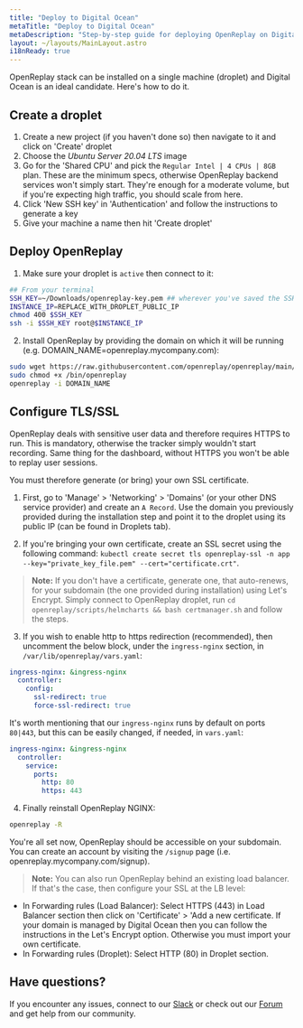 ```yaml
---
title: "Deploy to Digital Ocean"
metaTitle: "Deploy to Digital Ocean"
metaDescription: "Step-by-step guide for deploying OpenReplay on Digital Ocean."
layout: ~/layouts/MainLayout.astro
i18nReady: true
---
```


OpenReplay stack can be installed on a single machine (droplet) and Digital Ocean is an ideal candidate. Here's how to do it.

## Create a droplet

1. Create a new project (if you haven't done so) then navigate to it and click on 'Create' droplet
2. Choose the *Ubuntu Server 20.04 LTS* image
4. Go for the 'Shared CPU' and pick the `Regular Intel | 4 CPUs | 8GB` plan. These are the minimum specs, otherwise OpenReplay backend services won't simply start. They're enough for a moderate volume, but if you're expecting high traffic, you should scale from here.
5. Click 'New SSH key' in 'Authentication' and follow the instructions to generate a key
6. Give your machine a name then hit 'Create droplet'

## Deploy OpenReplay

1. Make sure your droplet is `active` then connect to it:

```bash
## From your terminal
SSH_KEY=~/Downloads/openreplay-key.pem ## wherever you've saved the SSH key
INSTANCE_IP=REPLACE_WITH_DROPLET_PUBLIC_IP
chmod 400 $SSH_KEY
ssh -i $SSH_KEY root@$INSTANCE_IP
```

2. Install OpenReplay by providing the domain on which it will be running (e.g. DOMAIN_NAME=openreplay.mycompany.com):

```bash
sudo wget https://raw.githubusercontent.com/openreplay/openreplay/main/scripts/helmcharts/openreplay-cli -O /bin/openreplay 
sudo chmod +x /bin/openreplay
openreplay -i DOMAIN_NAME
```

## Configure TLS/SSL

OpenReplay deals with sensitive user data and therefore requires HTTPS to run. This is mandatory, otherwise the tracker simply wouldn't start recording. Same thing for the dashboard, without HTTPS you won't be able to replay user sessions.

You must therefore generate (or bring) your own SSL certificate.

1. First, go to 'Manage' > 'Networking' > 'Domains' (or your other DNS service provider) and create an `A Record`. Use the domain you previously provided during the installation step and point it to the droplet using its public IP (can be found in Droplets tab).

2. If you're bringing your own certificate, create an SSL secret using the following command: `kubectl create secret tls openreplay-ssl -n app --key="private_key_file.pem" --cert="certificate.crt"`.

> **Note:** If you don't have a certificate, generate one, that auto-renews, for your subdomain (the one provided during installation) using Let's Encrypt. Simply connect to OpenReplay droplet, run `cd openreplay/scripts/helmcharts && bash certmanager.sh` and follow the steps.

3. If you wish to enable http to https redirection (recommended), then uncomment the below block, under the `ingress-nginx` section, in `/var/lib/openreplay/vars.yaml`:
   
```yaml
ingress-nginx: &ingress-nginx
  controller:
    config:
      ssl-redirect: true
      force-ssl-redirect: true
```

It's worth mentioning that our `ingress-nginx` runs by default on ports `80|443`, but this can be easily changed, if needed, in `vars.yaml`:

```yaml
ingress-nginx: &ingress-nginx
  controller:
    service:
      ports:
        http: 80
        https: 443
```

4. Finally reinstall OpenReplay NGINX:

```bash
openreplay -R
```

You're all set now, OpenReplay should be accessible on your subdomain. You can create an account by visiting the `/signup` page (i.e. openreplay.mycompany.com/signup).

> **Note:** You can also run OpenReplay behind an existing load balancer. If that's the case, then configure your SSL at the LB level:
- In Forwarding rules (Load Balancer): Select HTTPS (443) in Load Balancer section then click on 'Certificate' > 'Add a new certificate. If your domain is managed by Digital Ocean then you can follow the instructions in the Let's Encrypt option. Otherwise you must import your own certificate.
- In Forwarding rules (Droplet): Select HTTP (80) in Droplet section.

## Have questions?

If you encounter any issues, connect to our [Slack](https://slack.openreplay.com) or check out our [Forum](https://forum.openreplay.com) and get help from our community.
